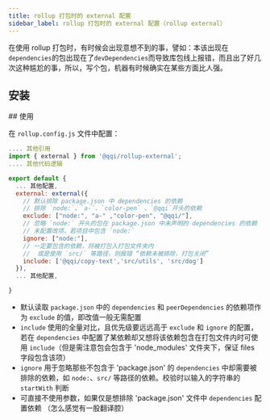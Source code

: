 ```yaml
---
title: rollup 打包时的 external 配置
sidebar_label: rollup 打包时的 external 配置（rollup external）
---
```


<PackageInfo packageName="@qqi/rollup-external" githubRepoName="qqi" />

在使用 rollup 打包时，有时候会出现意想不到的事，譬如：本该出现在 `dependencies`的包出现在了`devDependencies`而导致库包线上报错，而且出了好几次这种尴尬的事，所以，写个包，机器有时候确实在某些方面比人强。

## 安装

<InstallInfo name="@qqi/rollup-external" dev={true} />
## 使用

在 `rollup.config.js` 文件中配置：

```js
.... 其他引用
import { external } from '@qqi/rollup-external';
.... 其他代码逻辑

export default {
  ... 其他配置,
  external: external({
    // 默认排除 package.json 中 dependencies 的依赖
    // 排除 `node:`、`a-`、`color-pen` 、`@qqi`开头的依赖
    exclude: ["node:", "a-" ,"color-pen", "@qqi/"],
    // 忽略 `node:` 开头的包在 package.json 中未声明的 dependencies 的依赖
    // 未配置改项，若项目中包含 `node:`
    ignore: ["node:"],
    // 一定要包含的依赖，将被打包入打包文件夹内
    //  或是使用 `src/` 等路径，则报错 “依赖未被排除，打包关闭”
    include: ['@qqi/copy-text','src/utils', 'src/dog']
  }),
  ... 其他配置,

}

```

- 默认读取 `package.json` 中的 `dependencies` 和 `peerDependencies` 的依赖项作为 `exclude` 的值，即改值一般无需配置
- `include` 使用的全量对比，且优先级要远远高于 `exclude` 和 `ignore` 的配置，若在 `dependencies` 中配置了某依赖却又想将该依赖包含在打包文件内时可使用 `include`（但是需注意包会包含于 'node_modules' 文件夹下，保证 files 字段包含该项）
- `ignore` 用于忽略那些不包含于 'package.json' 的 `dependencies` 中却需要被排除的依赖，如 `node:`、`src/` 等路径的依赖。校验时以输入的字符串的 `startWith` 判断
- 可直接不使用参数，如果仅是想排除 'package.json' 文件中 `dependencies` 配置依赖 （怎么感觉有一股翻译腔）
